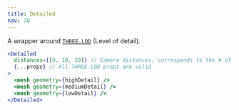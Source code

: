 ```yaml
---
title: Detailed
nav: 78
---
```


A wrapper around [`THREE.LOD`](https://threejs.org/docs/index.html#api/en/objects/LOD) (Level of detail).

```jsx
<Detailed
  distances={[0, 10, 20]} // Camera distances, correspends to the # of the children
  {...props} // All THREE.LOD props are valid
>
  <mesh geometry={highDetail} />
  <mesh geometry={mediumDetail} />
  <mesh geometry={lowDetail} />
</Detailed>
```

<StoryBook lib="drei" id="abstractions-detailed--detailed-st" />
